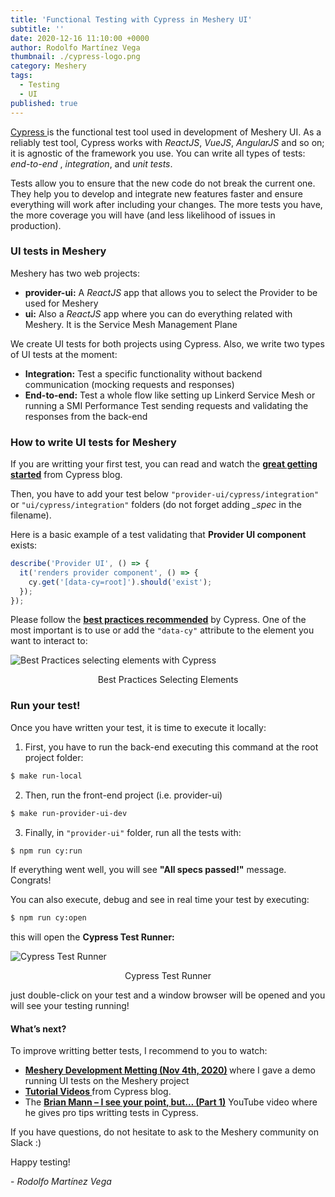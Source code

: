 ```yaml
---
title: 'Functional Testing with Cypress in Meshery UI'
subtitle: ''
date: 2020-12-16 11:10:00 +0000
author: Rodolfo Martínez Vega
thumbnail: ./cypress-logo.png
category: Meshery
tags:
  - Testing
  - UI
published: true
---
```



<BlogWrapper>

<a href="https://www.cypress.io" rel="nofollow">
  Cypress
</a> is the functional test tool used in development of Meshery UI. As a reliably
test tool, Cypress works with <i>ReactJS</i>, <i>VueJS</i>, <i>AngularJS</i> and
so on; it is agnostic of the framework you use. You can write all types of tests: <i>
  end-to-end
</i>
, <i>integration</i>, and <i>unit tests</i>.

Tests allow you to ensure that the new code do not break the current one. They help you to develop and integrate new features faster and ensure everything will work after including your changes. The more tests you have, the more coverage you will have (and less likelihood of issues in production).

### UI tests in Meshery

Meshery has two web projects:

- <b>provider-ui:</b> A <i>ReactJS</i> app that allows you to select the Provider
  to be used for Meshery
- <b>ui:</b> Also a <i>ReactJS</i> app where you can do everything related with Meshery.
  It is the Service Mesh Management Plane

We create UI tests for both projects using Cypress. Also, we write two types of UI tests at the moment:

- <b>Integration:</b> Test a specific functionality without backend communication
  (mocking requests and responses)
- <b>End-to-end:</b> Test a whole flow like setting up Linkerd Service Mesh or running
  a SMI Performance Test sending requests and validating the responses from the back-end

### How to write UI tests for Meshery

If you are writting your first test, you can read and watch the <b><u><a href="https://docs.cypress.io/guides/getting-started/writing-your-first-test.html">great getting started</a></u></b> from Cypress blog.

Then, you have to add your test below `"provider-ui/cypress/integration"` or `"ui/cypress/integration"` folders (do not forget adding <i>\_spec</i> in the filename).

Here is a basic example of a test validating that <b>Provider UI component</b> exists:

```javascript
describe('Provider UI', () => {
  it('renders provider component', () => {
    cy.get('[data-cy=root]').should('exist');
  });
});
```

Please follow the <b><u><a href="https://docs.cypress.io/guides/references/best-practices.html">best practices recommended</a></u></b> by Cypress.
One of the most important is to use or add the `"data-cy"` attribute to the element you want to interact to:

<img
  src={bestPracticesSelectingElementsImg}
  class="image-center"
  alt="Best Practices selecting elements with Cypress"
/>
<p align="center">Best Practices Selecting Elements</p>

### Run your test!

Once you have written your test, it is time to execute it locally:

1. First, you have to run the back-end executing this command at the root project folder:

```bash
$ make run-local
```

2. Then, run the front-end project (i.e. provider-ui)

```bash
$ make run-provider-ui-dev
```

3. Finally, in `"provider-ui"` folder, run all the tests with:

```bash
$ npm run cy:run
```

If everything went well, you will see <b>"All specs passed!"</b> message. Congrats!

You can also execute, debug and see in real time your test by executing:

```bash
$ npm run cy:open
```

this will open the <b>Cypress Test Runner:</b>

<img
  src={cypressTestRunnerImg}
  class="image-center"
  alt="Cypress Test Runner"
/>
<p align="center">Cypress Test Runner</p>

just double-click on your test and a window browser will be opened and you will see your testing running!

#### What’s next?

To improve writting better tests, I recommend to you to watch:

- <b>
    <a href="">Meshery Development Metting (Nov 4th, 2020)</a>
  </b> where I gave a demo running UI tests on the Meshery project
- <b>
    <a href="https://docs.cypress.io/examples/examples/tutorials.html">
      Tutorial Videos
    </a>
  </b> from Cypress blog.
- The <b><a href="https://www.youtube.com/watch?v=5XQOK0v_YRE">Brian Mann – I see your point, but… (Part 1)</a></b> YouTube video where he gives pro tips writting tests in Cypress.

If you have questions, do not hesitate to ask to the Meshery community on Slack :)

Happy testing!

\- _Rodolfo Martínez Vega_

</BlogWrapper>
